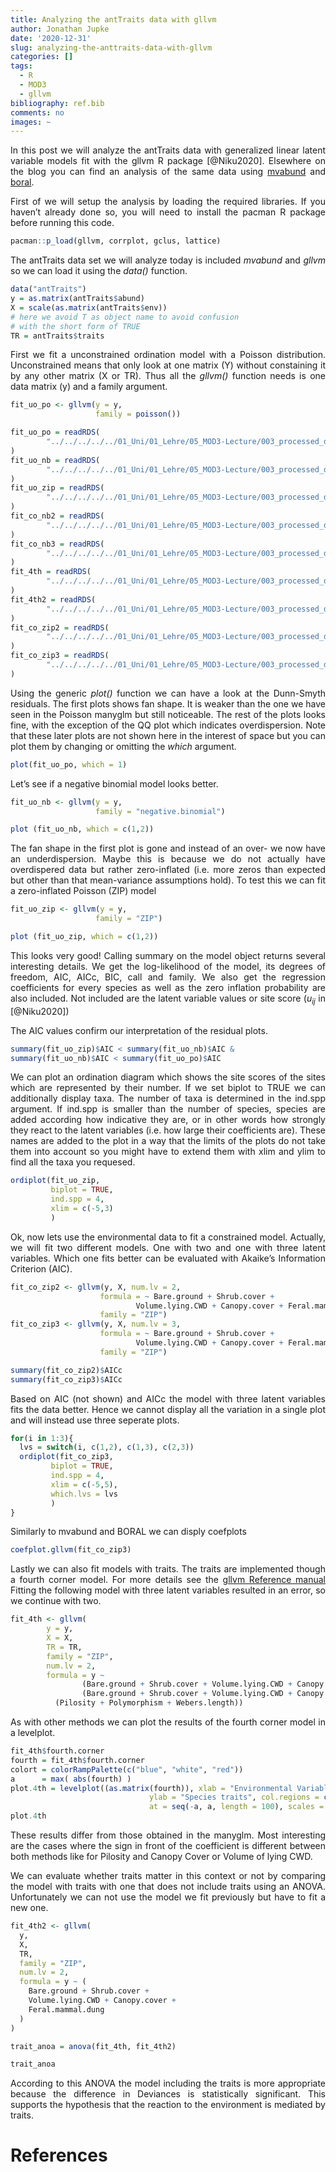 ```yaml
---
title: Analyzing the antTraits data with gllvm
author: Jonathan Jupke
date: '2020-12-31'
slug: analyzing-the-anttraits-data-with-gllvm
categories: []
tags:
  - R
  - MOD3
  - gllvm
bibliography: ref.bib
comments: no
images: ~
---
```


<style>
body {
text-align: justify}
</style>

In this post we will analyze the antTraits data with generalized linear latent variable models fit with the gllvm R package [@Niku2020]. Elsewhere on the blog you can find an analysis of the same data using [mvabund](https://jonjup.netlify.app/post/2020-12-08-analyzing-the-anttraits-data-with-mvabund/analyzing-the-anttraits-data-with-mvabund/) and [boral](https://jonjup.netlify.app/post/2020-12-31-analyzing-the-anttrait-data-with-boral-and-gllvm/analyzing-the-anttrait-data-with-boral/). 

First of we will setup the analysis by loading the required libraries. If you haven't already done so, you will need to install the pacman R package before running this code. 
```r
pacman::p_load(gllvm, corrplot, gclus, lattice)
```

The antTraits data set we will analyze today is included *mvabund* and *gllvm* so we can load it using the *data()* function.
```r
data("antTraits")
y = as.matrix(antTraits$abund)
X = scale(as.matrix(antTraits$env))
# here we avoid T as object name to avoid confusion
# with the short form of TRUE
TR = antTraits$traits
```

First we fit a unconstrained ordination model with a Poisson distribution.  Unconstrained means that only look at one matrix (Y) without constaining it by any other matrix (X or TR). Thus all the *gllvm()* function needs is one data matrix (y) and a family argument. 
```r
fit_uo_po <- gllvm(y = y, 
                   family = poisson())
```

```r
fit_uo_po = readRDS(
        "../../../../../01_Uni/01_Lehre/05_MOD3-Lecture/003_processed_data/gllvm/anttraits/fit_model_uo_po.RDS"
)
fit_uo_nb = readRDS(
        "../../../../../01_Uni/01_Lehre/05_MOD3-Lecture/003_processed_data/gllvm/anttraits/fit_model_uo_nb.RDS"
)
fit_uo_zip = readRDS(
        "../../../../../01_Uni/01_Lehre/05_MOD3-Lecture/003_processed_data/gllvm/anttraits/fit_model_uo_zip.RDS"
)
fit_co_nb2 = readRDS(
        "../../../../../01_Uni/01_Lehre/05_MOD3-Lecture/003_processed_data/gllvm/anttraits/fit_model_co_nb_2.RDS"
)
fit_co_nb3 = readRDS(
        "../../../../../01_Uni/01_Lehre/05_MOD3-Lecture/003_processed_data/gllvm/anttraits/fit_model_co_nb_3.RDS"
)
fit_4th = readRDS(
        "../../../../../01_Uni/01_Lehre/05_MOD3-Lecture/003_processed_data/gllvm/anttraits/fit_model_traits_co_zip2.RDS"
)
fit_4th2 = readRDS(
        "../../../../../01_Uni/01_Lehre/05_MOD3-Lecture/003_processed_data/gllvm/anttraits/fit_model_traits_not_co_zip2.RDS"
)
fit_co_zip2 = readRDS(
        "../../../../../01_Uni/01_Lehre/05_MOD3-Lecture/003_processed_data/gllvm/anttraits/fit_model_co_zip_2.RDS"
)
fit_co_zip3 = readRDS(
        "../../../../../01_Uni/01_Lehre/05_MOD3-Lecture/003_processed_data/gllvm/anttraits/fit_model_co_zip_3.RDS"
)
```

Using the generic *plot()* function we can have a look at the Dunn-Smyth residuals. 
The first plots shows fan shape. It is weaker than the one we have seen in the Poisson manyglm but still noticeable. 
The rest of the plots looks fine, with the exception of the QQ plot which indicates overdispersion. Note that these later plots are not shown here in the interest of space but you can plot them by changing or omitting the *which* argument.

```r
plot(fit_uo_po, which = 1)
```

Let's see if a negative binomial model looks better. 
```r
fit_uo_nb <- gllvm(y = y,
                   family = "negative.binomial")
```

```r
plot (fit_uo_nb, which = c(1,2))
```

The fan shape in the first plot is gone and instead of an over- we now have an underdispersion. Maybe this is because we do not actually have overdispered data but rather zero-inflated (i.e. more zeros than expected but other than that mean-variance assumptions hold). To test this we can fit a zero-inflated Poisson (ZIP) model

```r
fit_uo_zip <- gllvm(y = y,
                   family = "ZIP")
```

```r
plot (fit_uo_zip, which = c(1,2))
```

This looks very good! Calling summary on the model  object returns several interesting details. We get the log-likelihood of the model, its degrees of freedom, AIC, AICc, BIC, call and family. 
We also get the regression coefficients for every species as well as the zero inflation probability are also included. Not included are the latent variable values or site score ($u_{ij}$ in [@Niku2020])

The AIC values confirm our interpretation of the residual plots. 
```r
summary(fit_uo_zip)$AIC < summary(fit_uo_nb)$AIC &
summary(fit_uo_nb)$AIC < summary(fit_uo_po)$AIC
```

We can plot an ordination diagram which shows the site scores of the sites which are represented by their number. If we set biplot to TRUE we can additionally display taxa. The number of taxa is determined in the ind.spp argument. If ind.spp is smaller than the number of species, species are added according how indicative they are, or in other words how strongly they react to the latent variables (i.e. how large their coefficients are). These names are added to the plot in a way that the limits of the plots do not take them into account so you might have to extend them with xlim and ylim to find all the taxa you requesed.  

```r
ordiplot(fit_uo_zip,
         biplot = TRUE,
         ind.spp = 4,
         xlim = c(-5,3)
         )
```

Ok, now lets use the environmental data to fit a constrained model. Actually, we will fit two different models. One with two and one with three latent variables. Which one fits better can be evaluated with Akaike's Information Criterion (AIC). 

```r
fit_co_zip2 <- gllvm(y, X, num.lv = 2,
                    formula = ~ Bare.ground + Shrub.cover +
                            Volume.lying.CWD + Canopy.cover + Feral.mammal.dung,
                    family = "ZIP")
fit_co_zip3 <- gllvm(y, X, num.lv = 3,
                    formula = ~ Bare.ground + Shrub.cover +
                            Volume.lying.CWD + Canopy.cover + Feral.mammal.dung,
                    family = "ZIP")
```

```r
summary(fit_co_zip2)$AICc
summary(fit_co_zip3)$AICc
```

Based on AIC (not shown) and AICc the model with three latent variables fits the data better.
Hence we cannot display all the variation in a single plot and will instead use three seperate plots.  

```r
for(i in 1:3){
  lvs = switch(i, c(1,2), c(1,3), c(2,3))
  ordiplot(fit_co_zip3,
         biplot = TRUE,
         ind.spp = 4,
         xlim = c(-5,5), 
         which.lvs = lvs
         )
}

```
 Similarly to mvabund and BORAL we can disply coefplots

```r
coefplot.gllvm(fit_co_zip3)
```

Lastly we can also fit models with traits. The traits are implemented though a fourth corner model. For more details see the [gllvm Reference manual](https://cran.r-project.org/web/packages/gllvm/gllvm.pdf)
Fitting the following model with three latent variables resulted in an error, so we continue with two. 
```r
fit_4th <- gllvm(
        y = y,
        X = X,
        TR = TR,
        family = "ZIP",
        num.lv = 2,
        formula = y ~
                (Bare.ground + Shrub.cover + Volume.lying.CWD + Canopy.cover + Feral.mammal.dung) +
                (Bare.ground + Shrub.cover + Volume.lying.CWD + Canopy.cover + Feral.mammal.dung):
          (Pilosity + Polymorphism + Webers.length))
```

As with other methods we can plot the results of the fourth corner model in a levelplot. 
```r
fit_4th$fourth.corner
fourth = fit_4th$fourth.corner
colort = colorRampPalette(c("blue", "white", "red"))
a      = max( abs(fourth) )
plot.4th = levelplot((as.matrix(fourth)), xlab = "Environmental Variables",
                               ylab = "Species traits", col.regions = colort(100), cex.lab =1.3,
                               at = seq(-a, a, length = 100), scales = list(x = list(rot = 45)))
plot.4th
```

These results differ from those obtained in the manyglm. Most interesting are the cases where the sign in front of the coefficient is different between both methods like for Pilosity and Canopy Cover or Volume of lying CWD. 

We can evaluate whether traits matter in this context or not by comparing the model with traits with one that does not include traits using an ANOVA. Unfortunately we can not use the model we fit previously but have to fit a new one. 

```r
fit_4th2 <- gllvm(
  y,
  X,
  TR,
  family = "ZIP",
  num.lv = 2,
  formula = y ~ (
    Bare.ground + Shrub.cover + 
    Volume.lying.CWD + Canopy.cover + 
    Feral.mammal.dung
  )
)
```


```r
trait_anoa = anova(fit_4th, fit_4th2)
```
```r
trait_anoa
```

According to this ANOVA the model including the traits is more appropriate because the difference in Deviances is statistically significant. This supports the hypothesis that the reaction to the environment is mediated by traits.  

# References
